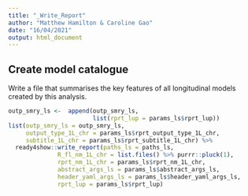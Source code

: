 ```yaml
---
title: "_Write_Report"
author: "Matthew Hamilton & Caroline Gao"
date: "16/04/2021"
output: html_document
---
```


## Create model catalogue
Write a file that summarises the key features of all longitudinal models created by this analysis.

```r
outp_smry_ls <-  append(outp_smry_ls, 
                        list(rprt_lup = params_ls$rprt_lup))
list(outp_smry_ls = outp_smry_ls,
     output_type_1L_chr = params_ls$rprt_output_type_1L_chr,
     subtitle_1L_chr = params_ls$rprt_subtitle_1L_chr) %>%
  ready4show::write_report(paths_ls = paths_ls,
              R_fl_nm_1L_chr = list.files() %>% purrr::pluck(1),
              rprt_nm_1L_chr = params_ls$rprt_nm_1L_chr,
              abstract_args_ls = params_ls$abstract_args_ls,
              header_yaml_args_ls = params_ls$header_yaml_args_ls,
              rprt_lup = params_ls$rprt_lup)
```
